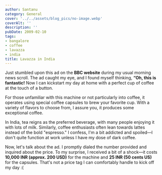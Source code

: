 ```yaml
---
author: Santanu
category: General
cover: '../../assets/blog_pics/no-image.webp'
coverAlt: ''
description: ''
pubDate: 2009-02-10
tags:
- bangalore
- coffee
- lavazza
- india
title: Lavazza in India
---
```


Just stumbled upon this ad on the **BBC website** during my usual morning news scroll. The ad caught my eye, and I found myself thinking, **“Oh, this is fantastic!** Now I can kickstart my day at home with a perfect cup of coffee at the touch of a button.

For those unfamiliar with this machine or not particularly into coffee, it operates using special coffee capsules to brew your favorite cup. With a variety of flavors to choose from, I assure you, it produces some exceptional coffee.

In India, tea reigns as the preferred beverage, with many people enjoying it with lots of milk. Similarly, coffee enthusiasts often lean towards lattes instead of the bold "espresso." I confess, I'm a bit addicted and spoiled—I don't quite function at work unless I have my dose of dark coffee.

Now, let's talk about the ad. I promptly dialed the number provided and inquired about the price. To my surprise, I received a bit of a shock—it costs **10,000 INR (approx. 200 USD)** for the machine and **25 INR (50 cents US)** for the capsules. That's not a price tag I can comfortably handle to kick off my day :(